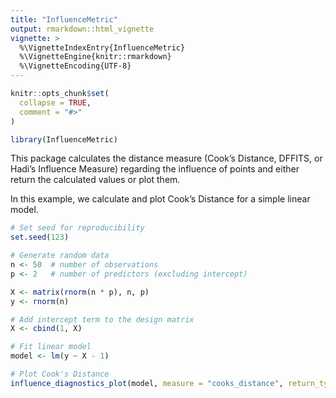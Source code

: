```yaml
---
title: "InfluenceMetric"
output: rmarkdown::html_vignette
vignette: >
  %\VignetteIndexEntry{InfluenceMetric}
  %\VignetteEngine{knitr::rmarkdown}
  %\VignetteEncoding{UTF-8}
---
```


```r
knitr::opts_chunk$set(
  collapse = TRUE,
  comment = "#>"
)
```

```r
library(InfluenceMetric)
```

This package calculates the distance measure (Cook's Distance, DFFITS, or Hadi's Influence Measure) regarding the influence of points and either return the calculated values or plot them.

In this example, we calculate and plot Cook's Distance for a simple linear model.
```r
# Set seed for reproducibility
set.seed(123)

# Generate random data
n <- 50  # number of observations
p <- 2   # number of predictors (excluding intercept)

X <- matrix(rnorm(n * p), n, p)
y <- rnorm(n)

# Add intercept term to the design matrix
X <- cbind(1, X)

# Fit linear model
model <- lm(y ~ X - 1)

# Plot Cook's Distance
influence_diagnostics_plot(model, measure = "cooks_distance", return_type = "plot", X, y)
```
